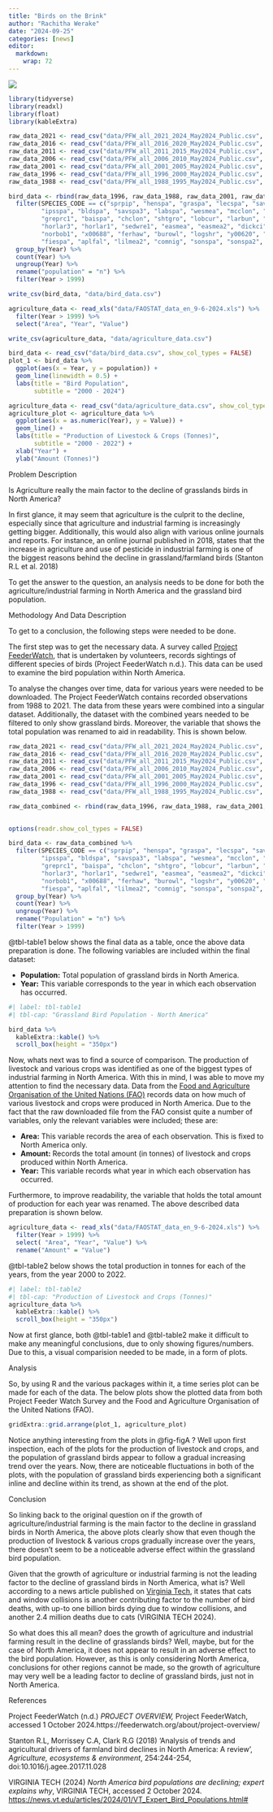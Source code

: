 ```yaml
---
title: "Birds on the Brink"
author: "Rachitha Werake"
date: "2024-09-25"
categories: [news]
editor: 
  markdown: 
    wrap: 72
---
```



![](birds.jpg)
```r
library(tidyverse)
library(readxl)
library(float)
library(kableExtra)
```

```r
raw_data_2021 <- read_csv("data/PFW_all_2021_2024_May2024_Public.csv", show_col_types = FALSE)
raw_data_2016 <- read_csv("data/PFW_all_2016_2020_May2024_Public.csv", show_col_types = FALSE)
raw_data_2011 <- read_csv("data/PFW_all_2011_2015_May2024_Public.csv", show_col_types = FALSE) 
raw_data_2006 <- read_csv("data/PFW_all_2006_2010_May2024_Public.csv", show_col_types = FALSE) 
raw_data_2001 <- read_csv("data/PFW_all_2001_2005_May2024_Public.csv", show_col_types = FALSE)
raw_data_1996 <- read_csv("data/PFW_all_1996_2000_May2024_Public.csv", show_col_types = FALSE)
raw_data_1988 <- read_csv("data/PFW_all_1988_1995_May2024_Public.csv", show_col_types = FALSE)

bird_data <- rbind(raw_data_1996, raw_data_1988, raw_data_2001, raw_data_2006, raw_data_2011, raw_data_2016, raw_data_2021)%>%
  filter(SPECIES_CODE == c("sprpip", "henspa", "graspa", "lecspa", "savspa", "savspa4",
         "ipsspa", "bldspa", "savspa3", "labspa", "wesmea", "mcclon", "grpchi",
         "greprc1", "baispa", "chclon", "shtgro", "lobcur", "larbun", "horlar",
         "horlar3", "horlar1", "sedwre1", "easmea", "easmea2", "dickci", "norbob",
         "norbob1", "x00688", "ferhaw", "burowl", "logshr", "y00620", "casspa", 
         "fiespa", "aplfal", "lilmea2", "comnig", "sonspa", "sonspa2", "swaspa")) %>%
  group_by(Year) %>%
  count(Year) %>%
  ungroup(Year) %>%
  rename("population" = "n") %>%
  filter(Year > 1999)

write_csv(bird_data, "data/bird_data.csv")
```

```r
agriculture_data <- read_xls("data/FAOSTAT_data_en_9-6-2024.xls") %>%
  filter(Year > 1999) %>%
  select("Area", "Year", "Value")

write_csv(agriculture_data, "data/agriculture_data.csv")
```

```r

bird_data <- read_csv("data/bird_data.csv", show_col_types = FALSE)
plot_1 <- bird_data %>%
  ggplot(aes(x = Year, y = population)) +
  geom_line(linewidth = 0.5) +
  labs(title = "Bird Population",
       subtitle = "2000 - 2024")

agriculture_data <- read_csv("data/agriculture_data.csv", show_col_types = FALSE)
agriculture_plot <- agriculture_data %>%
  ggplot(aes(x = as.numeric(Year), y = Value)) +
  geom_line() + 
  labs(title = "Production of Livestock & Crops (Tonnes)",
       subtitle = "2000 - 2022") +
  xlab("Year") +
  ylab("Amount (Tonnes)")
```


<blog_heading> Problem Description </blog_heading>

Is Agriculture really the main factor to the decline of grasslands birds
in North America?

In first glance, it may seem that agriculture is the culprit to the
decline, especially since that agriculture and industrial farming is
increasingly getting bigger. Additionally, this would also align with
various online journals and reports. For instance, an online journal published
in 2018, states that the increase in agriculture and use of pesticide in
industrial farming is one of the biggest reasons behind the decline in 
grassland/farmland birds (Stanton R.L et al. 2018)

To get the answer to the question, an analysis needs to be done for both
the agriculture/industrial farming in North America and the grassland
bird population.

<blog_heading> Methodology And Data Description </blog_heading>

To get to a conclusion, the following steps were needed to be done.

The first step was to get the necessary data. A survey called [Project
FeederWatch](https://feederwatch.org/about/project-overview/), that is
undertaken by volunteers, records sightings of different species of
birds (Project FeederWatch n.d.). This data can be used to examine the
bird population within North America.

To analyse the changes over time, data for various years were needed to be
downloaded. The Project FeederWatch contains recorded observations from 1988
to 2021. The data from these years were combined into a singular dataset.
Additionally, the dataset with the combined years needed to be filtered to only 
show grassland birds. Moreover, the variable that shows the total population
was renamed to aid in readability. This is shown below.

```r
raw_data_2021 <- read_csv("data/PFW_all_2021_2024_May2024_Public.csv", show_col_types = FALSE)
raw_data_2016 <- read_csv("data/PFW_all_2016_2020_May2024_Public.csv", show_col_types = FALSE)
raw_data_2011 <- read_csv("data/PFW_all_2011_2015_May2024_Public.csv", show_col_types = FALSE) 
raw_data_2006 <- read_csv("data/PFW_all_2006_2010_May2024_Public.csv", show_col_types = FALSE) 
raw_data_2001 <- read_csv("data/PFW_all_2001_2005_May2024_Public.csv", show_col_types = FALSE)
raw_data_1996 <- read_csv("data/PFW_all_1996_2000_May2024_Public.csv", show_col_types = FALSE)
raw_data_1988 <- read_csv("data/PFW_all_1988_1995_May2024_Public.csv", show_col_types = FALSE)

raw_data_combined <- rbind(raw_data_1996, raw_data_1988, raw_data_2001, raw_data_2006, raw_data_2011, raw_data_2016, raw_data_2021) %>%
  

options(readr.show_col_types = FALSE)

bird_data <- raw_data_combined %>%
  filter(SPECIES_CODE == c("sprpip", "henspa", "graspa", "lecspa", "savspa", "savspa4",
         "ipsspa", "bldspa", "savspa3", "labspa", "wesmea", "mcclon", "grpchi",
         "greprc1", "baispa", "chclon", "shtgro", "lobcur", "larbun", "horlar",
         "horlar3", "horlar1", "sedwre1", "easmea", "easmea2", "dickci", "norbob",
         "norbob1", "x00688", "ferhaw", "burowl", "logshr", "y00620", "casspa", 
         "fiespa", "aplfal", "lilmea2", "comnig", "sonspa", "sonspa2", "swaspa")) %>%
  group_by(Year) %>%
  count(Year) %>%
  ungroup(Year) %>%
  rename("Population" = "n") %>%
  filter(Year > 1999)
```

@tbl-table1 below shows the final data as a table, once the above data preparation
is done. The following variables are included within the final dataset:

-   **Population:**  Total population of grassland birds in North America.
-   **Year:** This variable corresponds to the year in which each observation has occurred.

```r
#| label: tbl-table1
#| tbl-cap: "Grassland Bird Population - North America"

bird_data %>%
  kableExtra::kable() %>%
  scroll_box(height = "350px")
```

Now, whats next was to find a source of comparison. The production of
livestock and various crops was identified as one of the biggest types
of industrial farming in North America. With this in mind, I was able to
move my attention to find the necessary data. Data from the [Food and
Agriculture Organisation of the United Nations
(FAO)](https://www.fao.org/home/en/) records data on how much of various
livestock and crops were produced in North America. Due to the fact that
the raw downloaded file from the FAO consist quite a number of variables, only
the relevant variables were included; these are:

-   **Area:** This variable records the area of each observation. This is fixed to North America only. 
-   **Amount:** Records the total amount (in tonnes) of livestock and crops produced within North America.
-   **Year:** This variable records what year in which each observation has occurred.

Furthermore, to improve readability, the variable that holds the total amount
of production for each year was renamed. 
The above described data preparation is shown below.

```r
agriculture_data <- read_xls("data/FAOSTAT_data_en_9-6-2024.xls") %>%
  filter(Year > 1999) %>%
  select( "Area", "Year", "Value") %>%
  rename("Amount" = "Value")
```


@tbl-table2 below shows the total production in tonnes for each of the years, from the year
2000 to 2022.

```r
#| label: tbl-table2
#| tbl-cap: "Production of Livestock and Crops (Tonnes)"
agriculture_data %>%
  kableExtra::kable() %>%
  scroll_box(height = "350px")
```

Now at first glance, both @tbl-table1 and @tbl-table2 make it difficult to make 
any meaningful conclusions, due to only showing figures/numbers. Due to this, 
a visual comparision needed to be made, in a form of plots. 

<blog_heading> Analysis </blog_heading>

So, by using R and the various packages within it, a time series plot can be made
for each of the data. The below plots show the plotted data from both Project 
Feeder Watch Survey and the Food and Agriculture Organisation of the United Nations (FAO).

```r
gridExtra::grid.arrange(plot_1, agriculture_plot)
```

Notice anything interesting from the plots in @fig-figA ? Well upon
first inspection, each of the plots for the production of livestock and
crops, and the population of grassland birds appear to follow a gradual
increasing trend over the years. Now, there are noticeable fluctuations
in both of the plots, with the population of grassland birds
experiencing both a significant inline and decline within its trend, as
shown at the end of the plot.

<blog_heading> Conclusion </blog_heading>

So linking back to the original question on if the growth of
agriculture/industrial farming is the main factor to the decline in
grassland birds in North America, the above plots clearly show that even
though the production of livestock & various crops gradually increase
over the years, there doesn't seem to be a noticeable adverse effect
within the grassland bird population.

Given that the growth of agriculture or industrial farming is not the leading factor to
the decline of grassland birds in North America, what is? Well according
to a news article published on [Virginia
Tech](https://news.vt.edu/articles/2024/01/VT_Expert_Bird_Populations.html#),
it states that cats and window collisions is another contributing factor
to the number of bird deaths, with up-to one billion birds dying due to
window collisions, and another 2.4 million deaths due to cats (VIRGINIA TECH 2024).

So what does this all mean? does the growth of agriculture and
industrial farming result in the decline of grasslands birds? Well,
maybe, but for the case of North America, it does not appear to result
in an adverse effect to the bird population. However, as this is only
considering North America, conclusions for other regions cannot be made,
so the growth of agriculture may very well be a leading factor to
decline of grassland birds, just not in North America.

<blog_heading> References </blog_heading>

Project FeederWatch (n.d.) *PROJECT OVERVIEW,* Project FeederWatch, accessed 1 October 2024.https://feederwatch.org/about/project-overview/

Stanton R.L, Morrissey C.A, Clark R.G (2018) 'Analysis of trends and agricultural drivers of farmland bird declines in North America: A review', *Agriculture, ecosystems & environment*, 254:244-254, doi:10.1016/j.agee.2017.11.028

VIRGINIA TECH (2024) *North America bird populations are declining; expert explains why*, VIRGINIA TECH, accessed 2 October 2024. <https://news.vt.edu/articles/2024/01/VT_Expert_Bird_Populations.html#>
